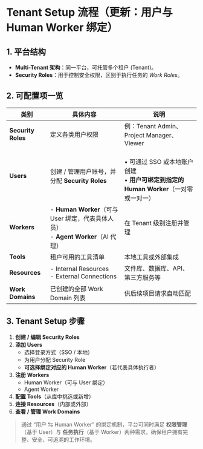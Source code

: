 # Tenant Setup 流程（更新：用户与 Human Worker 绑定）

## 1. 平台结构
- **Multi-Tenant 架构**：同一平台，可托管多个租户 (Tenant)。  
- **Security Roles**：用于控制安全权限，区别于执行任务的 *Work Roles*。  

## 2. 可配置项一览
| 类别 | 具体内容 | 说明 |
|------|----------|------|
| **Security Roles** | 定义各类用户权限 | 例：Tenant Admin、Project Manager、Viewer |
| **Users** | 创建 / 管理用户账号，并分配 **Security Roles** |  <br />• 可通过 SSO 或本地账户创建  <br />• **用户可绑定到指定的 Human Worker**（一对零或一对一） |
| **Workers** | - **Human Worker**（可与 User 绑定，代表具体人员） <br />- **Agent Worker**（AI 代理） | 在 Tenant 级别注册并管理 |
| **Tools** | 租户可用的工具清单 | 本地工具或外部集成 |
| **Resources** | - Internal Resources <br />- External Connections | 文件库、数据库、API、第三方服务等 |
| **Work Domains** | 已创建的全部 Work Domain 列表 | 供后续项目请求自动匹配 |

## 3. Tenant Setup 步骤
1. **创建 / 编辑 Security Roles**  
2. **添加 Users**  
   - 选择登录方式（SSO / 本地）  
   - 为用户分配 Security Role  
   - **可选择绑定对应的 Human Worker**（若代表具体执行者）  
3. **注册 Workers**  
   - Human Worker（可与 User 绑定）  
   - Agent Worker  
4. **配置 Tools**（从库中挑选或新增）  
5. **连接 Resources**（内部或外部）  
6. **查看 / 管理 Work Domains**  

> 通过 “用户 ⇆ Human Worker” 的绑定机制，平台可同时满足 **权限管理**（基于 User）与 **任务执行**（基于 Worker）两种需求，确保租户拥有完整、安全、可追溯的工作环境。
